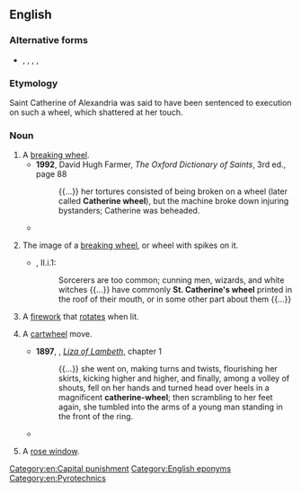 ==English==
{{wikipedia}}

===Alternative forms===
* {{l|en|Catharine wheel}}, {{l|en|Catharine-wheel}}, {{l|en|Catherine-wheel}}, {{l|en|catherine wheel}}, {{l|en|catherine-wheel}}

===Etymology===
Saint Catherine of Alexandria was said to have been sentenced to execution on such a wheel, which shattered at her touch.

===Noun===
{{en-noun}}

# A [[breaking wheel]]. [[Category:en:Capital punishment]]
#* '''1992''', David Hugh Farmer, ''The Oxford Dictionary of Saints'', 3rd ed., page 88
#*: {{...}} her tortures consisted of being broken on a wheel (later called '''Catherine wheel'''), but the machine broke down injuring bystanders; Catherine was beheaded.
#* {{quote-text|en|year=2008|author=Peter Carey|title=His Illegal Self|page=181|passage=She only lied to the boy to keep him from hurt, and for her sin her intestines were pulled from her on a '''Catherine wheel'''.}}
# {{lb|en|chiefly|_|heraldry}} The image of a [[breaking wheel]], or wheel with spikes on it.
#* {{RQ:Burton Melancholy|edition=2nd}}, II.i.1:
#*: Sorcerers are too common; cunning men, wizards, and white witches {{...}} have commonly '''St. Catherine's wheel''' printed in the roof of their mouth, or in some other part about them {{...}}
# A [[firework]] that [[rotate]]s when lit.
# {{lb|en|gymnastics}} A [[cartwheel]] move.
#* '''1897''', {{w|W. Somerset Maugham}}, ''[[s:Liza of Lambeth|Liza of Lambeth]]'', chapter 1
#*: {{...}} she went on, making turns and twists, flourishing her skirts, kicking higher and higher, and finally, among a volley of shouts, fell on her hands and turned head over heels in a magnificent '''catherine-wheel'''; then scrambling to her feet again, she tumbled into the arms of a young man standing in the front of the ring.
#* {{quote-book|1=en|year=1912|author=Sir Arthur Conan Doyle|authorlink=Arthur Conan Doyle|title=The Lost World|url=http://www.gutenberg.org/cache/epub/139/pg139.txt|passage=We did a '''Catharine-wheel''' together down the passage. Somehow we gathered up a chair upon our way, and bounded on with it towards the street.}}
# {{lb|en|architecture}} A [[rose window]].

[[Category:English eponyms]]
[[Category:en:Pyrotechnics]]